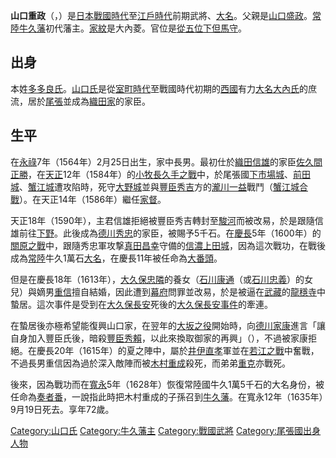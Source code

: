 {{unreferenced|time=2015-08-29T11:36:05+00:00}}
{{Infobox officeholder
| name               = 山口重政
| image              = Yamaguchi Shigemasa.jpg
| caption            = 

| office            = {{link-ja|牛久藩|牛久藩}}藩主
| term_start        = 1600年
| term_end          = 1613年
| predecessor       = {{small|新設}}
| successor         = {{small|暫時廢藩}}

| term_start1        = 1628年
| term_end1          = 1635年
| predecessor1       = {{small|重新設立}}
| successor1         = {{link-ja|山口弘隆|山口弘隆}}

| birth_name         = 	
| birth_date         = {{birth date|1564|4|6}}<br>（[[永祿|永祿]]7年2月25日）
| birth_place        = 
| death_date         = {{death date and age|1635|10|29|1564|4|6}}<br>（[[寬永|寬永]]12年9月19日）
| death_place        = 
| module             = {{日本武士|child=yes
|時代= [[日本戰國時代|日本戰國時代]]至[[江戶時代|江戶時代]]前期
|幼名= 
|改名= 
|别名= 
|諡号= 
|神号= 
|戒名= 
|洗禮名= 
|墓所= 
|朝廷官位= [[從五位下|從五位下]][[但馬守|但馬守]]
|幕府職位= 
|主君= 
|藩= [[常陸|常陸]][[牛久藩|牛久藩]]藩主
|氏族= [[山口氏|山口氏]]
|父= [[山口盛政|山口盛政]]
|母= [[岡部正房|岡部正房]]的女兒
|養父= [[山口重勝|山口重勝]]
|養母= 
|弟= [[山口重克|山口重克]]
|姐妹= 
|正室= [[小坂雄吉|小坂雄吉]]的女兒於奈
|側室= 
|子= [[山口重信|山口重信]]、[[山口重長|山口重長]]、'''[[山口弘隆|山口弘隆]]'''、[[山口重恒|山口重恒]]
|女= 
|養子= 
|養女= [[成瀨正武|成瀨正武]]正室、[[高木正成|高木正成]]正室
 }}
}}
'''山口重政'''（{{jpn|j=山口 重政|kana=やまぐち しげまさ|rm=Yamaguchi Shigemasa}}，{{bd|1564年|4月6日|1635年|10月29日|}}）是[[日本戰國時代|日本戰國時代]]至[[江戶時代|江戶時代]]前期武將、[[大名_(稱謂)|大名]]。父親是[[山口盛政|山口盛政]]。[[常陸|常陸]][[牛久藩|牛久藩]]初代藩主。[[家紋|家紋]]是大內菱。官位是[[從五位下|從五位下]][[但馬守|但馬守]]。

== 出身 ==
本姓[[多多良氏|多多良氏]]。[[山口氏|山口氏]]是從[[室町時代|室町時代]]至戰國時代初期的[[西國|西國]]有力[[大名_(稱謂)|大名]][[大內氏|大內氏]]的庶流，居於[[尾張|尾張]]並成為[[織田家|織田家]]的家臣。

== 生平 ==
在[[永祿|永祿]]7年（1564年）2月25日出生，家中長男。最初仕於[[織田信雄|織田信雄]]的家臣[[佐久間正勝|佐久間正勝]]，在[[天正_(日本)|天正]]12年（1584年）的[[小牧長久手之戰|小牧長久手之戰]]中，於尾張國[[下市場城|下市場城]]、[[前田城|前田城]]、[[蟹江城|蟹江城]]遭攻陷時，死守[[大野城|大野城]]並與[[豐臣秀吉|豐臣秀吉]]方的[[瀧川一益|瀧川一益]]戰鬥（[[蟹江城合戰|蟹江城合戰]]）。在天正14年（1586年）繼任[[家督|家督]]。

天正18年（1590年），主君信雄拒絕被豐臣秀吉轉封至[[駿河|駿河]]而被改易，於是跟隨信雄前往[[下野|下野]]。此後成為[[德川秀忠|德川秀忠]]的家臣，被賜予5千石。在[[慶長|慶長]]5年（1600年）的[[關原之戰|關原之戰]]中，跟隨秀忠軍攻撃[[真田昌幸|真田昌幸]]守備的[[信濃|信濃]][[上田城|上田城]]，因為這次戰功，在戰後成為[[常陸|常陸]]牛久1萬石[[大名_(稱謂)|大名]]，在慶長11年被任命為[[大番頭|大番頭]]。

但是在慶長18年（1613年），[[大久保忠隣|大久保忠隣]]的養女（[[石川康通|石川康通]]（或[[石川忠義|石川忠義]]）的女兒）與嫡男[[山田重信|重信]]擅自結婚，因此遭到[[幕府|幕府]]問罪並改易，於是被逼在[[武藏|武藏]]的[[龍穩寺|龍穩寺]]中蟄居。這次事件是受到在[[大久保長安|大久保長安]]死後的[[大久保長安事件|大久保長安事件]]的牽連。

在蟄居後亦極希望能復興山口家，在翌年的[[大坂之役|大坂之役]]開始時，向[[德川家康|德川家康]]進言「讓自身加入豐臣氏後，暗殺[[豐臣秀賴|豐臣秀賴]]，以此來換取御家的再興」（{{lang|ja|自らが豊臣氏に与した後、豊臣秀頼を暗殺するので、その代償として御家再興を許してほしい}}），不過被家康拒絕。在慶長20年（1615年）的夏之陣中，屬於[[井伊直孝|井伊直孝]]軍並在[[若江之戰|若江之戰]]中奮戰，不過長男重信因為過於深入敵陣而被[[木村重成|木村重成]]殺死，而弟弟[[山口重克|重克]]亦戰死。

後來，因為戰功而在[[寬永|寬永]]5年（1628年）恢復常陸國牛久1萬5千石的大名身份，被任命為[[奏者番|奏者番]]，一說指此時把木村重成的子孫召到[[牛久藩|牛久藩]]。在寬永12年（1635年）9月19日死去。享年72歲。

{{牛久藩主|初代|1600年－1613年、1628年－1635年}}
[[Category:山口氏|Category:山口氏]]
[[Category:牛久藩主|Category:牛久藩主]]
[[Category:戰國武將|Category:戰國武將]]
[[Category:尾張國出身人物|Category:尾張國出身人物]]